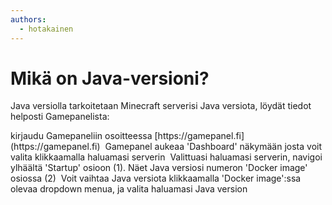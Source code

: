 ```yaml
---
authors:
  - hotakainen
---
```


# Mikä on Java-versioni?

Java versiolla tarkoitetaan Minecraft serverisi Java versiota, löydät tiedot helposti Gamepanelista:

<Stepper>
    <Step>
    kirjaudu Gamepaneliin osoitteessa [https://gamepanel.fi](https://gamepanel.fi)
    <Image img={require("./assets/java-version/gamepanel.png")} />
    </Step>
    <Step>
    Gamepanel aukeaa 'Dashboard' näkymään josta voit valita klikkaamalla haluamasi serverin
    <Image img={require("./assets/java-version/dashboard.png")} />
    </Step>
    <Step>
    Valittuasi haluamasi serverin, navigoi ylhäältä 'Startup' osioon (1). Näet Java versiosi numeron 'Docker image' osiossa (2)
    <Image img={require("./assets/java-version/startup.png")} />
    </Step>
    <Step>
    Voit vaihtaa Java versiota klikkaamalla 'Docker image':ssa olevaa dropdown menua, ja valita haluamasi Java version
    <Image
    style={{maxWidth:"400px"}}
    img={require("./assets/java-version/java-version.png")} />
    </Step>
</Stepper>